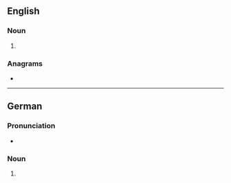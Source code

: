 {{also|farmers}}
==English==

===Noun===
{{head|en|noun form}}

# {{plural of|en|Farmer}}

===Anagrams===
* {{anagrams|en|a=aefmrrs|Framers|framers}}

----

==German==

===Pronunciation===
* {{audio|de|De-Farmers.ogg|Audio}}

===Noun===
{{head|de|noun form}}

# {{inflection of|de|Farmer||gen|s}}
